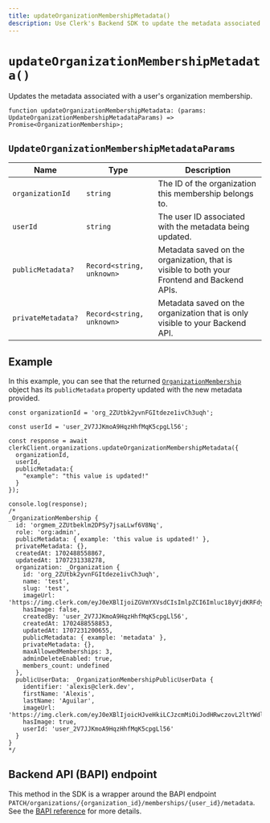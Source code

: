 ```yaml
---
title: updateOrganizationMembershipMetadata()
description: Use Clerk's Backend SDK to update the metadata associated with a user's organization membership.
---
```


# `updateOrganizationMembershipMetadata()`

Updates the metadata associated with a user's organization membership.

```tsx
function updateOrganizationMembershipMetadata: (params: UpdateOrganizationMembershipMetadataParams) => Promise<OrganizationMembership>;
```

## `UpdateOrganizationMembershipMetadataParams`

| Name | Type | Description |
| --- | --- | --- |
| `organizationId` | `string` | The ID of the organization this membership belongs to. |
| `userId` | `string` | The user ID associated with the metadata being updated. |
| `publicMetadata?` | `Record<string, unknown>` | Metadata saved on the organization, that is visible to both your Frontend and Backend APIs. |
| `privateMetadata?` | `Record<string, unknown>` | Metadata saved on the organization that is only visible to your Backend API. |

## Example

In this example, you can see that the returned [`OrganizationMembership`](/docs/references/javascript/organization-membership) object has its `publicMetadata` property updated with the new metadata provided.

```tsx {8-10, 18}
const organizationId = 'org_2ZUtbk2yvnFGItdeze1ivCh3uqh';

const userId = 'user_2V7JJKmoA9HqzHhfMqK5cpgLl56';

const response = await clerkClient.organizations.updateOrganizationMembershipMetadata({
  organizationId,
  userId,
  publicMetadata:{
    "example": "this value is updated!"
  }
});

console.log(response);
/*
_OrganizationMembership {
  id: 'orgmem_2ZUtbeklm2DPSy7jsaLLwf6V8Nq',
  role: 'org:admin',
  publicMetadata: { example: 'this value is updated!' },
  privateMetadata: {},
  createdAt: 1702488558867,
  updatedAt: 1707231338278,
  organization: _Organization {
    id: 'org_2ZUtbk2yvnFGItdeze1ivCh3uqh',
    name: 'test',
    slug: 'test',
    imageUrl: 'https://img.clerk.com/eyJ0eXBlIjoiZGVmYXVsdCIsImlpZCI6Imluc18yVjdKRFdyclJwRmZFZTlqQUM2dWpSMG8xSlQiLCJyaWQiOiJvcmdfMlpVdGJrMnl2bkZHSXRkZXplMWl2Q2gzdXFoIiwiaW5pdGlhbHMiOiJUIn0',
    hasImage: false,
    createdBy: 'user_2V7JJKmoA9HqzHhfMqK5cpgLl56',
    createdAt: 1702488558853,
    updatedAt: 1707231200655,
    publicMetadata: { example: 'metadata' },
    privateMetadata: {},
    maxAllowedMemberships: 3,
    adminDeleteEnabled: true,
    members_count: undefined
  },
  publicUserData: _OrganizationMembershipPublicUserData {
    identifier: 'alexis@clerk.dev',
    firstName: 'Alexis',
    lastName: 'Aguilar',
    imageUrl: 'https://img.clerk.com/eyJ0eXBlIjoicHJveHkiLCJzcmMiOiJodHRwczovL2ltYWdlcy5jbGVyay5kZXYvb2F1dGhfZ29vZ2xlL2ltZ18yVjdKSkhvdXlnbDNLRXRaUjlRRlFNbnVDU2cuanBlZyJ9',
    hasImage: true,
    userId: 'user_2V7JJKmoA9HqzHhfMqK5cpgLl56'
  }
}
*/
```

## Backend API (BAPI) endpoint

This method in the SDK is a wrapper around the BAPI endpoint `PATCH/organizations/{organization_id}/memberships/{user_id}/metadata`. See the [BAPI reference](https://clerk.com/docs/reference/backend-api/tag/Organization-Memberships#operation/UpdateOrganizationMembershipMetadata) for more details.
